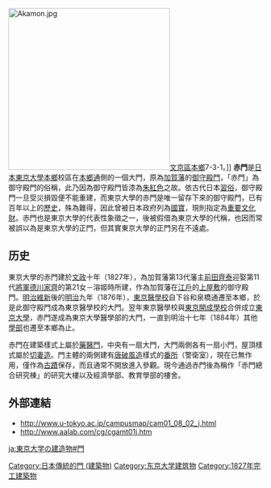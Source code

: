 {{Coor icon|35|42|38.15|N|139|45|37.18|E|1000}}
[[File:Akamon.jpg|320px]][[文京區|文京區]][[本鄉|本鄉]]7-3-1。]]
'''赤門'''是[[日本|日本]][[東京大學|東京大學]][[本鄉|本鄉]]校區在[[本鄉通|本鄉通]]側的一個大門，原為[[加賀藩|加賀藩]]的[[御守殿|御守殿門]]，「赤門」為御守殿門的俗稱，此乃因為御守殿門皆漆為[[朱紅色|朱紅色]]之故。依古代日本[[習俗|習俗]]，御守殿門一旦受災損毀便不能重建，而東京大學的赤門是唯一留存下來的御守殿門，已有百年以上的[[歷史|歷史]]，殊為難得，因此曾被日本政府列為[[國寶|國寶]]，現則指定為[[重要文化財|重要文化財]]。赤門也是東京大學的代表性象徵之一，後被假借為東京大學的代稱，也因而常被誤以為是東京大學的正門，但其實東京大學的正門另在不遠處。

==历史==
東京大學的赤門建於[[文政|文政]]十年（1827年），為加賀藩第13代藩主[[前田齊泰|前田齊泰]]迎娶第11代[[征夷大將軍|將軍]][[德川家齊|德川家齊]]的第21女－溶姬時所建，作為加賀藩在[[江戶|江戶]]的[[上屋敷|上屋敷]]的御守殿門。[[明治維新|明治維新]]後的[[明治|明治]]九年（1876年），[[東京醫學校|東京醫學校]]自下谷和泉橋通遷至本鄉，於是此御守殿門成為東京醫學校的大門。翌年東京醫學校與[[東京開成學校|東京開成學校]]合併成立[[東京大學|東京大學]]，赤門遂成為東京大學醫學部的大門，一直到明治十七年（1884年）其他[[學部|學部]]也遷至本鄉為止。

赤門在建築樣式上屬於[[藥醫門|藥醫門]]，中央有一扇大門，大門兩側各有一扇小門，屋頂樣式屬於[[切妻造|切妻造]]。門主體的兩側建有[[唐破風造|唐破風造]]樣式的[[番所|番所]]（警衛室），現在已無作用，僅作為[[古蹟|古蹟]]保存，而且通常不開放進入參觀。現今通過赤門後為稱作「赤門總合研究棟」的研究大樓以及經濟學部、教育學部的樓舍。

==外部連結==
*http://www.u-tokyo.ac.jp/campusmap/cam01_08_02_j.html {{Wayback|url=http://www.u-tokyo.ac.jp/campusmap/cam01_08_02_j.html |date=20210410211753 }}
*http://www.aalab.com/cg/cgamt01j.htm {{Wayback|url=http://www.aalab.com/cg/cgamt01j.htm |date=20171209035624 }}

[[Category:日本傳統的門_(建築物)|Category:日本傳統的門 (建築物)]]
[[Category:东京大学建筑物|Category:东京大学建筑物]]
[[Category:1827年完工建築物|Category:1827年完工建築物]]

[[ja:東京大学の建造物#門|ja:東京大学の建造物#門]]